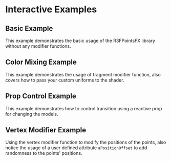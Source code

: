 # Interactive Examples 

## Basic Example
This example demonstrates the basic usage of the R3FPointsFX library without any modifier functions.
<ExamplesSandpack scene='scene1' height={656} />
<VerticalSpacer height={100} />
   
## Color Mixing Example
This example demonstrates the usage of fragment modifier function, also covers how to pass your custom uniforms to the shader.
<ExamplesSandpack scene='scene2' height={656} />
<VerticalSpacer height={100} />

## Prop Control Example
This example demonstrates how to control transition using a reactive prop for changing the models.
<ExamplesSandpack scene='scene3' height={656} />
<VerticalSpacer height={100} />

## Vertex Modifier Example
Using the vertex modifier function to modify the positions of the points, also notice the usage of a user defined attribute `aPositionOffset` to add randomness to the points' positions.
<ExamplesSandpack scene='scene4' height={656} />
<VerticalSpacer height={100} />